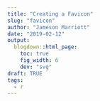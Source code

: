 ```yaml
---
title: "Creating a Favicon"
slug: "favicon"
author: "Jameson Marriott"
date: "2019-02-12"
output:
  blogdown::html_page:
    toc: true
    fig_width: 6
    dev: "svg"
draft: TRUE
tags:
  - r
---
```

